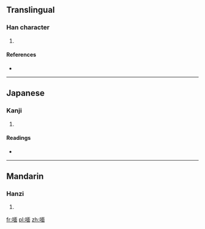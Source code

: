 ==Translingual==

===Han character===
{{Han char|rn=30|rad=口|as=09|sn=12|four=6106<sub>0</sub>|canj=口一田中 (RMWL)}}

# {{defn|Han|sort=口09}}

====References====
* {{Han ref|kx=0198.260|dkj=03942|dj=0420.140|hdz=10652.050|uh=5595|ud=21909|bh=D879|bd=55417}}

----

==Japanese==

===Kanji===
{{ja-kanji|grade=|rs=口09}}

# {{defn|lang=ja|sort=口09}}

====Readings====
* {{ja-readings|on=[[べん]] (ben), [[めん]] (men)|kun=}}

----

==Mandarin==

===Hanzi===
{{cmn-hanzi|pin=[[hé]] ([[he2]]), [[miǎn]] ([[mian3]]), [[xuǎn]] ([[xuan3]]), [[yuán]] ([[yuan2]])|wg=ho<sup>2</sup>, mien<sup>3</sup>, hsüan<sup>3</sup>, yüan<sup>2</sup>}}

# {{defn|lang=cmn|sort=口09}}

[[fr:喕]]
[[pl:喕]]
[[zh:喕]]